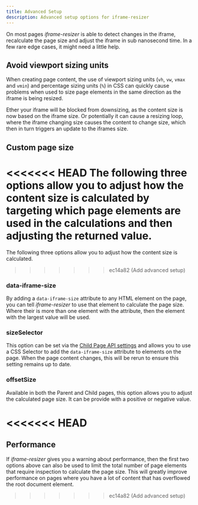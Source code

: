 ```yaml
---
title: Advanced Setup
description: Advanced setup options for iframe-resizer
---
```



On most pages _iframe-resizer_ is able to detect changes in the iframe, recalculate
the page size and adjust the iframe in sub nanosecond time. In a few rare edge cases,
it might need a little help.

## Avoid viewport sizing units

When creating page content, the use of viewport sizing units (`vh`, `vw`, `vmax` and `vmin`)
and percentage sizing units (`%`) in CSS can quickly cause problems when used to size page
elements in the same direction as the iframe is being resized. 

Ether your iframe will 
be blocked from downsizing, as the content size is now based on the iframe size. Or potentially 
it can cause a resizing loop, where the iframe changing size causes the content to change size,
which then in turn triggers an update to the iframes size.

## Custom page size

<<<<<<< HEAD
The following three options allow you to adjust how the content size is calculated by targeting
which page elements are used in the calculations and then adjusting the returned value.
=======
The following three options allow you to adjust how the content size is calculated.
>>>>>>> ec14a82 (Add advanced setup)

### <span class="option">data-iframe-size</span>

By adding a `data-iframe-size` attribute to any HTML element on the page, you can tell
_iframe-resizer_ to use that element to calculate the page size. Where their is more
than one element with the attribute, then the element with the largest value will be
used.

### <span class="option">sizeSelector</span>

This option can be set via the [Child Page API settings](/api/child#settings)
and allows you to use a CSS Selector to add the `data-iframe-size` attribute
to elements on the page. When the page content changes, this will be rerun to
ensure this setting remains up to date.

### <span class="option">offsetSize</span>

Available in both the Parent and Child pages, this option allows you to adjust the
calculated page size. It can be provide with a positive or negative value.

<<<<<<< HEAD
=======
## Performance

If _iframe-resizer_ gives you a warning about performance, then the first two
options above can also be used to limit the total number of page elements that
require inspection to calculate the page size. This will greatly improve 
performance on pages where you have a lot of content that has overflowed the
root document element.

>>>>>>> ec14a82 (Add advanced setup)
<FeedbackComponent />
